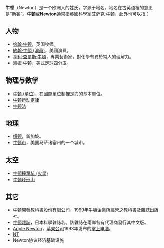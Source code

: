 '''牛顿'''（Newton）是一个欧洲人的姓氏，字源于地名。地名在古英语裡的意思是“新镇”。'''牛顿'''或'''Newton'''通常指英國科學家[[艾萨克·牛顿|艾萨克·牛顿]]，此外也可以指：

==人物==
* [[约翰·牛顿|约翰·牛顿]]，英国牧师。
* [[約翰·牛頓_(演員)|約翰·牛頓 (演員)]]，美國演員。
* [[亨利·查爾斯·牛頓|亨利·查爾斯·牛頓]]，專業藝術家，對化學有異於常人的理解力。
* [[凯姆·牛顿|凯姆·牛顿]]，美式足球四分卫。

==物理与数学==
* [[牛顿_(单位)|牛顿 (单位)]]，在國際單位制裡是力的基本單位。
* [[牛顿运动定律|牛顿运动定律]]
* [[牛顿法|牛顿法]]

==地理==
* [[纽顿|纽顿]]，新加坡。
* [[牛顿_(马萨诸塞州)|牛顿市]]，美国马萨诸塞州的一个城市。

==太空==
* [[牛頓撞擊坑_(火星)|牛頓撞擊坑 (火星)]]
* [[牛顿环形山|牛顿环形山]]

==其它==
* [[牛頓開發教科書股份有限公司|牛頓開發教科書股份有限公司]]，1999年牛頓企業所經營之教科書及雜誌出版社。
* [[牛頓_(雜誌)|牛頓雜誌]]，日本科學雜誌名。該雜誌在兩岸各有代理商發行其中文版。
* [[Apple_Newton|Apple Newton]]，[[苹果公司|苹果公司]]1993年发布的[[掌上电脑|掌上电脑]]。
* [[NT|NT]]
* Newton协议经济基础设施

{{disambig|N|Cat=二字译名消歧义}}